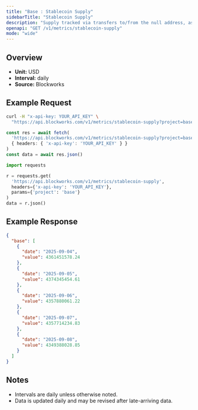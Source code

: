 ```yaml
---
title: "Base : Stablecoin Supply"
sidebarTitle: "Stablecoin Supply"
description: "Supply tracked via transfers to/from the null address, as well as distinct issuance and redemption events for supported stablecoins. Circulating supply remove supply held in bridges, token treasuries, and known mint/burn addresses."
openapi: "GET /v1/metrics/stablecoin-supply"
mode: "wide"
---
```


## Overview

- **Unit:** USD
- **Interval:** daily
- **Source:** Blockworks

## Example Request

<CodeGroup>

```bash cURL
curl -H "x-api-key: YOUR_API_KEY" \
  "https://api.blockworks.com/v1/metrics/stablecoin-supply?project=base"
```

```typescript TypeScript
const res = await fetch(
  'https://api.blockworks.com/v1/metrics/stablecoin-supply?project=base',
  { headers: { 'x-api-key': 'YOUR_API_KEY' } }
)
const data = await res.json()
```

```python Python
import requests

r = requests.get(
  'https://api.blockworks.com/v1/metrics/stablecoin-supply',
  headers={'x-api-key': 'YOUR_API_KEY'},
  params={'project': 'base'}
)
data = r.json()
```

</CodeGroup>

## Example Response

```json
{
  "base": [
    {
      "date": "2025-09-04",
      "value": 4361451578.24
    },
    {
      "date": "2025-09-05",
      "value": 4374345454.61
    },
    {
      "date": "2025-09-06",
      "value": 4357880061.22
    },
    {
      "date": "2025-09-07",
      "value": 4357714234.83
    },
    {
      "date": "2025-09-08",
      "value": 4349388028.85
    }
  ]
}
```

## Notes
- Intervals are daily unless otherwise noted.
- Data is updated daily and may be revised after late-arriving data.

